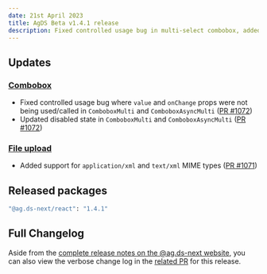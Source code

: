 ```yaml
---
date: 21st April 2023
title: AgDS Beta v1.4.1 release
description: Fixed controlled usage bug in multi-select combobox, added support for xml MIME types in file upload.
---
```


## Updates

### [Combobox](/components/combobox)

- Fixed controlled usage bug where `value` and `onChange` props were not being used/called in `ComboboxMulti` and `ComboboxAsyncMulti` ([PR #1072](https://github.com/steelthreads/agds-next/pull/1072))
- Updated disabled state in `ComboboxMulti` and `ComboboxAsyncMulti` ([PR #1072](https://github.com/steelthreads/agds-next/pull/1072))

### [File upload](/components/file-upload)

- Added support for `application/xml` and `text/xml` MIME types ([PR #1071](https://github.com/steelthreads/agds-next/pull/1071))

## Released packages

```sh
"@ag.ds-next/react": "1.4.1"
```

## Full Changelog

Aside from the [complete release notes on the @ag.ds-next website](https://design-system.agriculture.gov.au/updates/2023-04-21), you can also view the verbose change log in the [related PR](https://github.com/steelthreads/agds-next/pull/1073) for this release.
